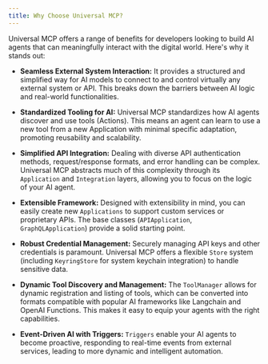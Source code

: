 ```yaml
---
title: Why Choose Universal MCP?
---
```


Universal MCP offers a range of benefits for developers looking to build AI agents that can meaningfully interact with the digital world. Here's why it stands out:

*   **Seamless External System Interaction:**
    It provides a structured and simplified way for AI models to connect to and control virtually any external system or API. This breaks down the barriers between AI logic and real-world functionalities.

*   **Standardized Tooling for AI:**
    Universal MCP standardizes how AI agents discover and use tools (Actions). This means an agent can learn to use a new tool from a new Application with minimal specific adaptation, promoting reusability and scalability.

*   **Simplified API Integration:**
    Dealing with diverse API authentication methods, request/response formats, and error handling can be complex. Universal MCP abstracts much of this complexity through its `Application` and `Integration` layers, allowing you to focus on the logic of your AI agent.

*   **Extensible Framework:**
    Designed with extensibility in mind, you can easily create new `Applications` to support custom services or proprietary APIs. The base classes (`APIApplication`, `GraphQLApplication`) provide a solid starting point.

*   **Robust Credential Management:**
    Securely managing API keys and other credentials is paramount. Universal MCP offers a flexible `Store` system (including `KeyringStore` for system keychain integration) to handle sensitive data.

*   **Dynamic Tool Discovery and Management:**
    The `ToolManager` allows for dynamic registration and listing of tools, which can be converted into formats compatible with popular AI frameworks like Langchain and OpenAI Functions. This makes it easy to equip your agents with the right capabilities.

*   **Event-Driven AI with Triggers:**
    `Triggers` enable your AI agents to become proactive, responding to real-time events from external services, leading to more dynamic and intelligent automation.
